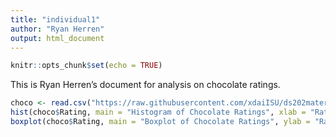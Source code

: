 ```yaml
---
title: "individual1"
author: "Ryan Herren"
output: html_document
---
```


```r
knitr::opts_chunk$set(echo = TRUE)
```

This is Ryan Herren's document for analysis on chocolate ratings.

```r
choco <- read.csv("https://raw.githubusercontent.com/xdaiISU/ds202materials/master/hwlabs/data/choco.csv")
hist(choco$Rating, main = "Histogram of Chocolate Ratings", xlab = "Rating")
boxplot(choco$Rating, main = "Boxplot of Chocolate Ratings", ylab = "Rating")
```

